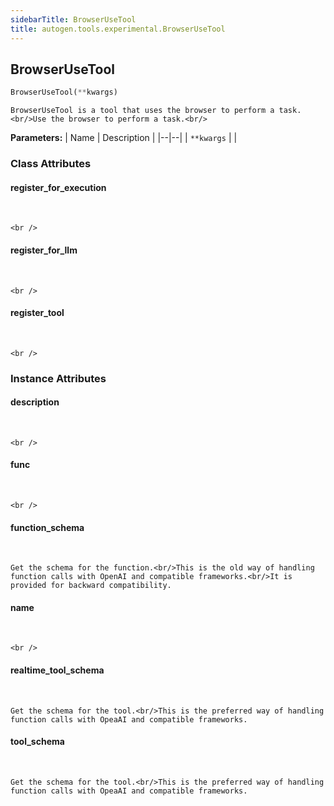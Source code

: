 ```yaml
---
sidebarTitle: BrowserUseTool
title: autogen.tools.experimental.BrowserUseTool
---
```

<h2 id="autogen.tools.experimental.BrowserUseTool" class="doc doc-heading">
    <code class="doc-symbol doc-symbol-heading doc-symbol-class"></code>
    <span class="doc doc-object-name doc-class-name">BrowserUseTool</span>
</h2>

```python
BrowserUseTool(**kwargs)
```

    BrowserUseTool is a tool that uses the browser to perform a task.<br/>Use the browser to perform a task.<br/>

<b>Parameters:</b>
| Name | Description |
|--|--|
| `**kwargs` |  |

### Class Attributes

<code class="doc-symbol doc-symbol-heading doc-symbol-attribute"></code>
#### register_for_execution
<br />

    <br />

<code class="doc-symbol doc-symbol-heading doc-symbol-attribute"></code>
#### register_for_llm
<br />

    <br />

<code class="doc-symbol doc-symbol-heading doc-symbol-attribute"></code>
#### register_tool
<br />

    <br />

### Instance Attributes

<code class="doc-symbol doc-symbol-heading doc-symbol-attribute"></code>
#### description
<br />

    <br />

<code class="doc-symbol doc-symbol-heading doc-symbol-attribute"></code>
#### func
<br />

    <br />

<code class="doc-symbol doc-symbol-heading doc-symbol-attribute"></code>
#### function_schema
<br />

    Get the schema for the function.<br/>This is the old way of handling function calls with OpenAI and compatible frameworks.<br/>It is provided for backward compatibility.

<code class="doc-symbol doc-symbol-heading doc-symbol-attribute"></code>
#### name
<br />

    <br />

<code class="doc-symbol doc-symbol-heading doc-symbol-attribute"></code>
#### realtime_tool_schema
<br />

    Get the schema for the tool.<br/>This is the preferred way of handling function calls with OpeaAI and compatible frameworks.

<code class="doc-symbol doc-symbol-heading doc-symbol-attribute"></code>
#### tool_schema
<br />

    Get the schema for the tool.<br/>This is the preferred way of handling function calls with OpeaAI and compatible frameworks.
